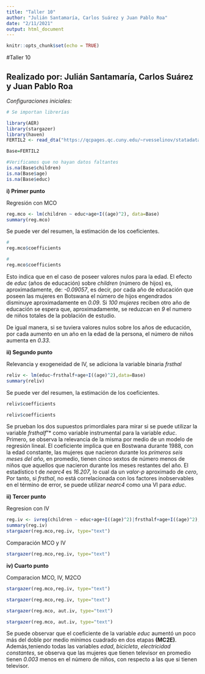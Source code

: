```yaml
---
title: "Taller 10"
author: "Julián Santamaría, Carlos Suárez y Juan Pablo Roa"
date: "2/11/2021"
output: html_document
---
```


```r
knitr::opts_chunk$set(echo = TRUE)
```

#Taller 10

## Realizado por: Julián Santamaría, Carlos Suárez y Juan Pablo Roa

*Configuraciones iniciales:*
```r
# Se importan librerías

library(AER)
library(stargazer)
library(haven)
FERTIL2 <- read_dta("https://qcpages.qc.cuny.edu/~rvesselinov/statadata/FERTIL2.DTA")

Base=FERTIL2

#Verificamos que no hayan datos faltantes
is.na(Base$children)
is.na(Base$age)
is.na(Base$educ)
```


**i) Primer punto**

Regresión con MCO
```r
reg.mco <- lm(children ~ educ+age+I((age)^2), data=Base)
summary(reg.mco)
```

Se puede ver del resumen, la estimación de los coeficientes.
```r
# 
reg.mco$coefficients
```
```r
# 
reg.mco$coefficients
```

Esto indica que en el caso de poseer valores nulos para la edad. El efecto de *educ* (años de educación) sobre *children* (número de hijos) es, aproximadamente, de: *-0.09057*, es decir, por cada año de educación que poseen las mujeres en Botswana el número de hijos engendrados disminuye aproximadamente en *0.09*.
Si *100 mujeres* reciben otro año de educación se espera que, aproximadamente, se reduzcan en *9* el numero de niños totales de la población de estudio.

De igual manera, si se tuviera valores nulos sobre los años de educación, por cada aumento en un año en la edad de la persona, el número de niños aumenta en *0.33*.


**ii) Segundo punto**

Relevancia y exogeneidad de IV, se adiciona la variable binaria *frsthal*
```r
reliv <- lm(educ~frsthalf+age+I((age)^2),data=Base)
summary(reliv)
```
Se puede ver del resumen, la estimación de los coeficientes.
```r
reliv$coefficients
```
```r
reliv$coefficients
```

Se prueban los dos supuestos primordiales para mirar si se puede utilizar la variable *frsthalf*"* como variable instrumental para la variable *educ*. Primero, se observa la relevancia de la misma por medio de un modelo de regresión lineal. 
El coeficiente implica que en Bostwana durante 1988, con la edad constante, las mujeres que nacieron durante los *primeros seis meses del año*, en promedio, tienen cinco sextos de número menos de niños que aquellos que nacieron durante los meses restantes del año. El estadístico t de *nearc4* es *16.207*, lo cual da un *valor-p* aproximado de *cero*,
Por tanto, si *frsthal*, no está correlacionada con los factores inobservables en el término de error, se puede utilizar *nearc4* como una VI para *educ*.

**ii) Tercer punto**

Regresion con IV
```r
reg.iv <- ivreg(children ~ educ+age+I((age)^2)|frsthalf+age+I((age)^2), data=Base )
summary(reg.iv)
stargazer(reg.mco,reg.iv, type="text")
```

Comparación MCO y IV
```r
stargazer(reg.mco,reg.iv, type="text")
```
**iv) Cuarto punto**

Comparacion MCO, IV, M2CO
```r
stargazer(reg.mco,reg.iv, type="text")
```
```r
stargazer(reg.mco,reg.iv, type="text")
```
```r
stargazer(reg.mco, aut.iv, type="text")
```
```r
stargazer(reg.mco, aut.iv, type="text")
```

Se puede observar que el coeficiente de la variable *educ* aumentó un poco más del doble por medio mínimos cuadrado en dos etapas **(MC2E)**. 
Además,teniendo todas las variables *edad*, *bicicleta*, *electricidad constantes*, se observa que las mujeres que tienen televisor en promedio tienen *0.003* menos en el número de niños, con respecto a las que si tienen televisor.
